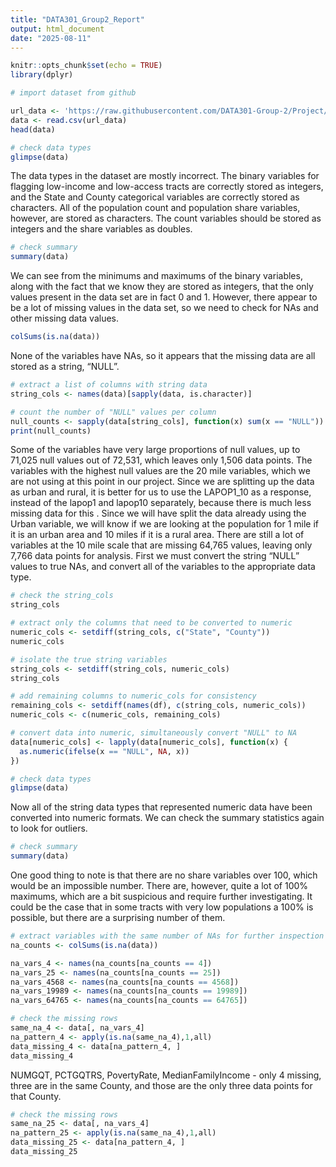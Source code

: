 ```yaml
---
title: "DATA301_Group2_Report"
output: html_document
date: "2025-08-11"
---
```


```r
knitr::opts_chunk$set(echo = TRUE)
library(dplyr)
```

```r
# import dataset from github

url_data <- 'https://raw.githubusercontent.com/DATA301-Group-2/Project/refs/heads/main/FoodAccessResearchAtlasData2019/FoodAccessResearchAtlasData2019.csv'
data <- read.csv(url_data)
head(data)
```

```r
# check data types
glimpse(data)
```

The data types in the dataset are mostly incorrect.  The binary variables for flagging low-income and low-access tracts are correctly stored as integers, and the State and County categorical variables are correctly stored as characters.  All of the population count and population share variables, however, are stored as characters.  The count variables should be stored as integers and the share variables as doubles.   

```r
# check summary 
summary(data)
```

We can see from the minimums and maximums of the binary variables, along with the fact that we know they are stored as integers, that the only values present in the data set are in fact 0 and 1.  However, there appear to be a lot of missing values in the data set, so we need to check for NAs and other missing data values. 

```r
colSums(is.na(data))
``` 

None of the variables have NAs, so it appears that the missing data are all stored as a string, "NULL". 

```r

# extract a list of columns with string data
string_cols <- names(data)[sapply(data, is.character)]

# count the number of "NULL" values per column 
null_counts <- sapply(data[string_cols], function(x) sum(x == "NULL"))
print(null_counts)

``` 

Some of the variables have very large proportions of null values, up to 71,025 null values out of 72,531, which leaves only 1,506 data points.  The variables with the highest null values are the 20 mile variables, which we are not using at this point in our project.  Since we are splitting up the data as urban and rural, it is better for us to use the LAPOP1_10 as a response, instead of the lapop1 and lapop10 separately, because there is much less missing data for this .  Since we will have split the data already using the Urban variable, we will know if we are looking at the population for 1 mile if it is an urban area and 10 miles if it is a rural area. There are still a lot of variables at the 10 mile scale that are missing 64,765 values, leaving only 7,766 data points for analysis. First we must convert the string "NULL" values to true NAs, and convert all of the variables to the appropriate data type.

```r

# check the string_cols
string_cols

# extract only the columns that need to be converted to numeric
numeric_cols <- setdiff(string_cols, c("State", "County"))
numeric_cols

# isolate the true string variables
string_cols <- setdiff(string_cols, numeric_cols)
string_cols

# add remaining columns to numeric_cols for consistency
remaining_cols <- setdiff(names(df), c(string_cols, numeric_cols))
numeric_cols <- c(numeric_cols, remaining_cols)
```

```r

# convert data into numeric, simultaneously convert "NULL" to NA
data[numeric_cols] <- lapply(data[numeric_cols], function(x) {
  as.numeric(ifelse(x == "NULL", NA, x))
})

# check data types
glimpse(data)
``` 

Now all of the string data types that represented numeric data have been converted into numeric formats.  We can check the summary statistics again to look for outliers. 


```r

# check summary 
summary(data)

``` 

One good thing to note is that there are no share variables over 100, which would be an impossible number.  There are, however, quite a lot of 100% maximums, which are a bit suspicious and require further investigating.  It could be the case that in some tracts with very low populations a 100% is possible, but there are a surprising number of them. 

```r
# extract variables with the same number of NAs for further inspection
na_counts <- colSums(is.na(data))

na_vars_4 <- names(na_counts[na_counts == 4])
na_vars_25 <- names(na_counts[na_counts == 25])
na_vars_4568 <- names(na_counts[na_counts == 4568])
na_vars_19989 <- names(na_counts[na_counts == 19989])
na_vars_64765 <- names(na_counts[na_counts == 64765])

# check the missing rows
same_na_4 <- data[, na_vars_4]
na_pattern_4 <- apply(is.na(same_na_4),1,all)
data_missing_4 <- data[na_pattern_4, ]
data_missing_4


``` 

NUMGQT, PCTGQTRS, PovertyRate, MedianFamilyIncome - only 4 missing, three are in the same County, and those are the only three data points for that County.


```r

# check the missing rows
same_na_25 <- data[, na_vars_4]
na_pattern_25 <- apply(is.na(same_na_4),1,all)
data_missing_25 <- data[na_pattern_4, ]
data_missing_25
```
